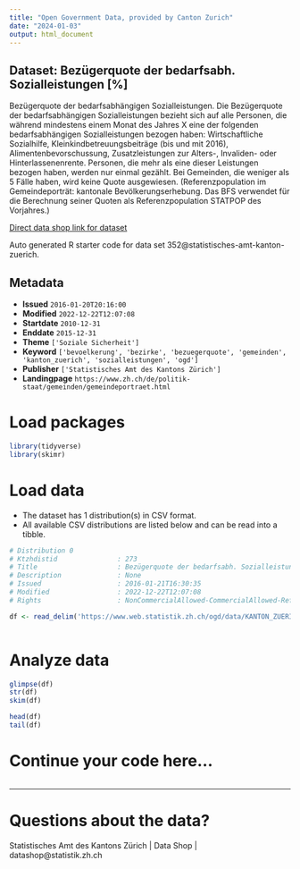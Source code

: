 ```yaml
---
title: "Open Government Data, provided by Canton Zurich"
date: "2024-01-03"
output: html_document
---
```


## Dataset: Bezügerquote der bedarfsabh. Sozialleistungen [%]

Bezügerquote der bedarfsabhängigen Sozialleistungen. Die Bezügerquote der bedarfsabhängigen Sozialleistungen bezieht sich auf alle Personen, die während mindestens einem Monat des Jahres X eine der folgenden bedarfsabhängigen Sozialleistungen bezogen haben: Wirtschaftliche Sozialhilfe, Kleinkindbetreuungsbeiträge (bis und mit 2016), Alimentenbevorschussung, Zusatzleistungen zur Alters-, Invaliden- oder Hinterlassenenrente. Personen, die mehr als eine dieser Leistungen bezogen haben, werden nur einmal gezählt. Bei Gemeinden, die weniger als 5 Fälle haben, wird keine Quote ausgewiesen. (Referenzpopulation im Gemeindeporträt: kantonale Bevölkerungserhebung. Das BFS verwendet für die Berechnung seiner Quoten als Referenzpopulation STATPOP des Vorjahres.)

[Direct data shop link for dataset](https://www.zh.ch/de/politik-staat/statistik-daten/datenkatalog.html#/datasets/352@statistisches-amt-kanton-zuerich)

Auto generated R starter code for data set 352@statistisches-amt-kanton-zuerich.

## Metadata

- **Issued** `2016-01-20T20:16:00`
- **Modified** `2022-12-22T12:07:08`
- **Startdate** `2010-12-31`
- **Enddate** `2015-12-31`
- **Theme** `['Soziale Sicherheit']`
- **Keyword** `['bevoelkerung', 'bezirke', 'bezuegerquote', 'gemeinden', 'kanton_zuerich', 'sozialleistungen', 'ogd']`
- **Publisher** `['Statistisches Amt des Kantons Zürich']`
- **Landingpage** `https://www.zh.ch/de/politik-staat/gemeinden/gemeindeportraet.html`


# Load packages

```r

library(tidyverse)
library(skimr)

```

# Load data

-   The dataset has 1 distribution(s) in CSV format.
-   All available CSV distributions are listed below and can be read into a tibble.

```r

# Distribution 0
# Ktzhdistid               : 273
# Title                    : Bezügerquote der bedarfsabh. Sozialleistungen [%]
# Description              : None
# Issued                   : 2016-01-21T16:30:35
# Modified                 : 2022-12-22T12:07:08
# Rights                   : NonCommercialAllowed-CommercialAllowed-ReferenceRequired

df <- read_delim('https://www.web.statistik.zh.ch/ogd/data/KANTON_ZUERICH_815.csv')



```

# Analyze data

```r

glimpse(df)
str(df)
skim(df)

head(df)
tail(df)

```

# Continue your code here...

```r

```

------------------------------------------------------------------------

# Questions about the data?

Statistisches Amt des Kantons Zürich | Data Shop | datashop@statistik.zh.ch

